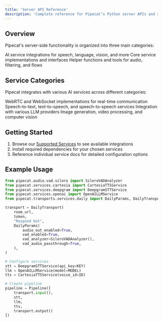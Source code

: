 ```yaml
---
title: 'Server API Reference'
description: 'Complete reference for Pipecat’s Python server APIs and services'
---
```


## Overview

Pipecat's server-side functionality is organized into three main categories:

<CardGroup cols={3}>
  <Card
    title="Services"
    icon="puzzle-piece"
    href="/server/services/supported-services">
    AI service integrations for speech, language, vision, and more
  </Card>
  <Card
    title="Base Classes"
    icon="cubes"
    href="/server/base-classes/introduction">
    Core service implementations and interfaces
  </Card>
  <Card title="Utilities" icon="wrench" href="/server/utilities">
    Helper functions and tools for audio, filtering, and flows
  </Card>
</CardGroup>

## Service Categories

Pipecat integrates with various AI services across different categories:

<CardGroup cols={2}>
  <Card title="Transport" icon="network-wired">
    WebRTC and WebSocket implementations for real-time communication
  </Card>
  <Card title="Speech Processing" icon="waveform-lines">
    Speech-to-text, text-to-speech, and speech-to-speech services
  </Card>
  <Card title="Language Models" icon="brain">
    Integration with various LLM providers
  </Card>
  <Card title="Vision & Media" icon="image">
    Image generation, video processing, and computer vision
  </Card>
</CardGroup>

## Getting Started

1. Browse our [Supported Services](/server/services/supported-services) to see available integrations
2. Install required dependencies for your chosen services
3. Reference individual service docs for detailed configuration options

## Example Usage

```python
from pipecat.audio.vad.silero import SileroVADAnalyzer
from pipecat.services.cartesia import CartesiaTTSService
from pipecat.services.deepgram import DeepgramSTTService
from pipecat.services.openai import OpenAILLMService
from pipecat.transports.services.daily import DailyParams, DailyTransport

transport = DailyTransport(
    room_url,
    token,
    "Respond bot",
    DailyParams(
        audio_out_enabled=True,
        vad_enabled=True,
        vad_analyzer=SileroVADAnalyzer(),
        vad_audio_passthrough=True,
    ),
)

# Configure services
stt = DeepgramSTTService(api_key=KEY)
llm = OpenAILLMService(model=MODEL)
tts = CartesiaTTSService(voice_id=ID)

# Create pipeline
pipeline = Pipeline([
    transport.input(),
    stt,
    llm,
    tts,
    transport.output()
])
```

